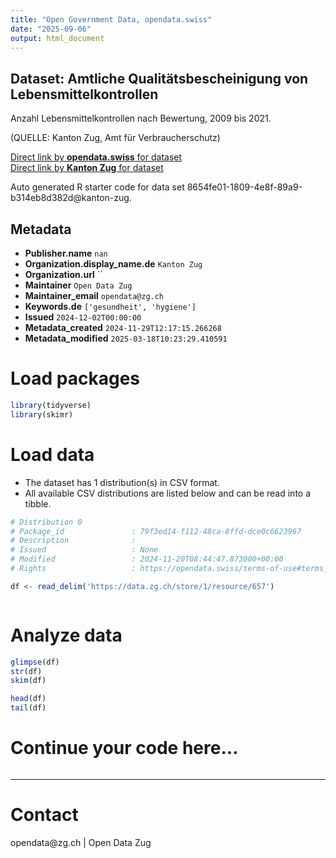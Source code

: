 ```yaml
---
title: "Open Government Data, opendata.swiss"
date: "2025-09-06"
output: html_document
---
```


## Dataset: Amtliche Qualitätsbescheinigung von Lebensmittelkontrollen

Anzahl Lebensmittelkontrollen nach Bewertung, 2009 bis 2021.

(QUELLE: Kanton Zug, Amt für Verbraucherschutz)

[Direct link by **opendata.swiss** for dataset](https://opendata.swiss/de/dataset/amtliche-qualitatsbescheinigung-von-lebensmittelkontrollen)<br>
[Direct link by **Kanton Zug** for dataset](https://www.zg.ch/behoerden/gesundheitsdirektion/statistikfachstelle/themen/gesundheit/verbraucherschutz)

Auto generated R starter code for data set 8654fe01-1809-4e8f-89a9-b314eb8d382d@kanton-zug.

## Metadata

- **Publisher.name** `nan`
- **Organization.display_name.de** `Kanton Zug`
- **Organization.url** ``
- **Maintainer** `Open Data Zug`
- **Maintainer_email** `opendata@zg.ch`
- **Keywords.de** `['gesundheit', 'hygiene']`
- **Issued** `2024-12-02T00:00:00`
- **Metadata_created** `2024-11-29T12:17:15.266268`
- **Metadata_modified** `2025-03-18T10:23:29.410591`


# Load packages

```r

library(tidyverse)
library(skimr)

```

# Load data

-   The dataset has 1 distribution(s) in CSV format.
-   All available CSV distributions are listed below and can be read into a tibble.

```r

# Distribution 0
# Package_id               : 79f3ed14-f112-48ca-8ffd-dce0c6623967
# Description              : 
# Issued                   : None
# Modified                 : 2024-11-20T08:44:47.873000+00:00
# Rights                   : https://opendata.swiss/terms-of-use#terms_open

df <- read_delim('https://data.zg.ch/store/1/resource/657')



```

# Analyze data

```r

glimpse(df)
str(df)
skim(df)

head(df)
tail(df)

```

# Continue your code here...

```r

```

------------------------------------------------------------------------

# Contact

opendata@zg.ch | Open Data Zug
